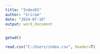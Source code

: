 ---
title: "IndexDS"
author: "Sriram"
date: "2024-07-10"
output: word_document
---

```{r}
getwd()
```

````{r}
read.csv("C:/Users/index.csv", header=T)
````

